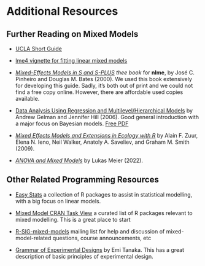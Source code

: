 # Additional Resources

## Further Reading on Mixed Models

* [UCLA Short Guide](https://stats.oarc.ucla.edu/other/mult-pkg/introduction-to-linear-mixed-models/)

* [lme4 vignette for fitting linear mixed models](https://cran.r-project.org/web/packages/lme4/vignettes/lmer.pdf){.external target="_blank"} 

* [*Mixed-Effects Models in S and S-PLUS*](https://link.springer.com/book/10.1007/b98882){.external target="_blank"} *thee book* for **nlme**, by José C. Pinheiro and Douglas M. Bates (2000). We used this book extensively for developing this guide. Sadly, it's both out of print and we could not find a free copy online. However, there are affordable used copies available. 

* [Data Analysis Using Regression and Multilevel/Hierarchical Models](https://www.cambridge.org/highereducation/books/data-analysis-using-regression-and-multilevel-hierarchical-models/32A29531C7FD730C3A68951A17C9D983#overview){.external target="_blank"} by Andrew Gelman and Jennifer Hill (2006). Good general introduction with a major focus on Bayesian models. [Free PDF](https://github.com/tmastny/Data-Analysis-Using-Regression-and-Multilevel-Hierarchical-Models)

* [*Mixed Effects Models and Extensions in Ecology with R*](https://link.springer.com/book/10.1007/978-0-387-87458-6){.external target="_blank"} by Alain F. Zuur, Elena N. Ieno, Neil Walker, Anatoly A. Saveliev, and Graham M. Smith (2009). 

* [*ANOVA and Mixed Models*](https://www.taylorfrancis.com/books/mono/10.1201/9781003146216/anova-mixed-models-lukas-meier){.external target="_blank"} by Lukas Meier (2022). 

## Other Related Programming Resources

* [Easy Stats](https://easystats.github.io/easystats/){.external target="_blank"} a collection of R packages to assist in statistical modelling, with a big focus on linear models. 

* [Mixed Model CRAN Task View](https://mirror.oit.ncsu.edu/cran/web/views/MixedModels.html){.external target="_blank"} a curated list of R packages relevant to mixed modelling. This is a great place to start

* [R-SIG-mixed-models](https://stat.ethz.ch/mailman/listinfo/r-sig-mixed-models){.external target="_blank"} mailing list for help and discussion of mixed-model-related questions, course announcements, etc

* [Grammar of Experimental Designs](https://emitanaka.org/edibble-book/){.external target="_blank"} by Emi Tanaka. This has a great description of basic principles of experimental design.